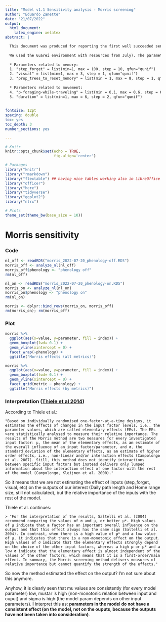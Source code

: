 ```yaml
---
title: "Model v1.1 Sensitivity analysis - Morris screening"
author: "Eduardo Zanette"
date: "21/07/2022"
output:
  html_document:
    latex_engine: xelatex
abstract: |

  This document was produced for reporting the first well succeeded sensitivity analysis of the BLT Model with the nlrx package. The main aim was to see the general effect of each of the five parameters below and check if we could drop an implementation (which we call 'phenology'). For this, we ran the model with the same parameters with phenology "on" and "off".
  
  We used the Guareí environment with resources from July). The parameters varied were (and can be checked on the "Model_v1.1_2022-07-14d.R" file in Sensitivity-Analysis folder):
    
  * Parameters related to memory:
  1. "step_forget" = list(min=1, max = 100, step = 10, qfun="qunif")
  2. "visual" = list(min=1, max = 3, step = 1, qfun="qunif")
  3. "prop_trees_to_reset_memory" = list(min = 1, max = 8, step = 1, qfun="qunif")
                              
  * Parameters related to movement:
  4. "p-foraging-while-traveling" = list(min = 0.1, max = 0.6, step = 0.1, qfun="qunif")
  5. "duration" = list(min=1, max = 6, step = 2, qfun="qunif")
   
   
fontsize: 12pt
spacing: double
toc: yes
toc_depth: 3
number_sections: yes

---
```



```r
# Knitr
knitr::opts_chunk$set(echo = TRUE,
                      fig.align='center')

# Packages
library("knitr")
library("rmarkdown")
library("flextable") ## having nice tables working also in LibreOffice
library("officer")
library("here")
library("tidyverse")
library("ggplot2")
library("nlrx")

# Plots
theme_set(theme_bw(base_size = 10))

```

# Morris sensitivity

### Code
```r
nl_off <- readRDS("morris_2022-07-20_phenology-off.RDS")
morris_off <- analyze_nl(nl_off)
morris_off$phenology <- "phenology off"
rm(nl_off)  

nl_on <- readRDS("morris_2022-07-20_phenology-on.RDS")
morris_on <- analyze_nl(nl_on)
morris_on$phenology <- "phenology on"
rm(nl_on)  

morris <- dplyr::bind_rows(morris_on, morris_off)
rm(morris_on); rm(morris_off)
```

\newpage

### Plot
```r
morris %>% 
  ggplot(aes(x=value, y=parameter, fill = index)) +
  geom_boxplot(lwd= 0.1) +
  geom_vline(xintercept = 0) +
  facet_wrap(~phenology) +
  ggtitle("Morris effects (all metrics)")
```

\newpage

```r
morris %>% 
  ggplot(aes(x=value, y=parameter, fill = index)) +
  geom_boxplot(lwd= 0.1) +
  geom_vline(xintercept = 0) +
  facet_grid(metric ~ phenology) +
  ggtitle("Morris effects (by metrics)")
```


### Interpretation ([Thiele et al 2014](https://www.jasss.org/17/3/11.html))

According to Thiele et al.:\
```
"Based on individually randomised one-factor-at-a-time designs, it estimates the effects of changes in the input factor levels, i.e., the parameter values, which are called elementary effects (EEs). The EEs >are statistically analysed to measure their relative importance. The results of the Morris method are two measures for every investigated input factor: μ, the mean of the elementary effects, as an estimate of the overall influence of an input factor/parameter, and σ, the standard deviation of the elementary effects, as an estimate of higher order effects, i.e., non-linear and/or interaction effects (Campolongo et al. 2007). Still, this method does not identify interactions between specific input factors but instead delivers only lumped information about the interaction effect of one factor with the rest of the model (Campolongo, Kleijnen et al. 2000)."
```

So it means that we are not estimating the effect of inputs (step_forget, visual, etc) on the outputs of our interest (Daily path length and Home range size, still not calculated), but the relative importance of the inputs with the rest of the model.

Thiele et al. continues:\
```
> "For the interpretation of the results, Saltelli et al. (2004) recommend comparing the values of σ and μ, or better μ*. High values of μ indicate that a factor has an important overall influence on the output and that this effect always has the same sign (Saltelli et al. 2004). In contrast, when there is a high value of μ* and a low value of μ, it indicates that there is a non-monotonic effect on the output. High values of σ indicate that the elementary effects strongly depend on the choice of the other input factors, whereas a high μ or μ* and a low σ indicate that the elementary effect is almost independent of the values of the other factors, which means that it is a first-order/main effect. In summary, the Morris screening method delivers measures of relative importance but cannot quantify the strength of the effects."
```
So now the method estimated the effect on the output? I'm not sure about this anymore.

Anyhow, it is clearly seen that mu values are consistently (for every model parameter) low, mustar is high (non-monotonic relation between input and ouput) and sigma is high (the model param depends on other input parameters). I interpret this as: **parameters in the model do not have a consistent effect (on the model, not on the ouputs, because the outputs have not been taken into consideration)**.

